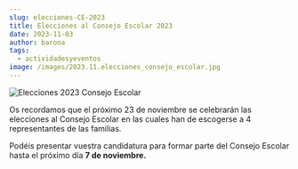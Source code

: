 ```yaml
---
slug: elecciones-CE-2023
title: Elecciones al Consejo Escolar 2023
date: 2023-11-03
author: barona
tags:
  - actividadesyeventos
image: /images/2023.11.elecciones_consejo_escolar.jpg
---
```



![Elecciones 2023 Consejo Escolar](/images/2023.11.elecciones_consejo_escolar.jpg "Elecciones 2023 Consejo Escolar")

Os recordamos que el próximo 23 de noviembre se celebrarán las elecciones al Consejo Escolar en las cuales han de escogerse a 4 representantes de las familias.

P﻿odéis presentar vuestra candidatura para formar parte del Consejo Escolar hasta el próximo día **7 de noviembre.**